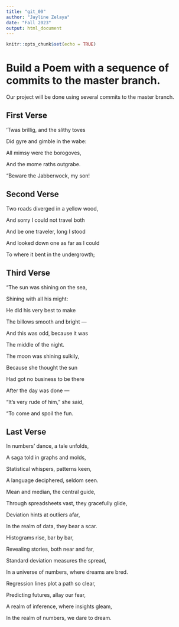 ```yaml
---
title: "git_00"
author: "Jayline Zelaya"
date: "Fall 2023"
output: html_document
---
```


```r
knitr::opts_chunk$set(echo = TRUE)
```
# Build a Poem with a sequence of commits to the master branch.
Our project will be done using several commits to the master branch.
<!-- Do not modify or change any text in "!--" bracketed areas such as this --- these are instructions to
you, if you change any of this the git program will notice it and compromise your git merging strategy !-->

## First Verse 
<!--Put the first five lines of a poem by Lewis Carrol in this section!-->

’Twas brillig, and the slithy toves

  Did gyre and gimble in the wabe:
      
All mimsy were the borogoves,

  And the mome raths outgrabe.
      

“Beware the Jabberwock, my son!


## Second Verse
<!--Put the first five lines of a poem by Robert Frost here!-->

Two roads diverged in a yellow wood,

And sorry I could not travel both

And be one traveler, long I stood

And looked down one as far as I could

To where it bent in the undergrowth;



## Third Verse
<!--Put the first two verses of The Walrus and the Carpenter here!-->


"The sun was shining on the sea,

  Shining with all his might:
  
He did his very best to make

  The billows smooth and bright —
  
And this was odd, because it was

   The middle of the night.
   
   
   
   
   
   
  

The moon was shining sulkily,

  Because she thought the sun
  
Had got no business to be there

  After the day was done —
  
"It's very rude of him," she said,

   "To come and spoil the fun.
   
   
  

## Last Verse
<!--Put a short poem of your choice 8-20 lines,here!-->

In numbers' dance, a tale unfolds,

A saga told in graphs and molds,

Statistical whispers, patterns keen,

A language deciphered, seldom seen.



Mean and median, the central guide,

Through spreadsheets vast, they gracefully glide,

Deviation hints at outliers afar,

In the realm of data, they bear a scar.



Histograms rise, bar by bar,

Revealing stories, both near and far,

Standard deviation measures the spread,

In a universe of numbers, where dreams are bred.



Regression lines plot a path so clear,

Predicting futures, allay our fear,

A realm of inference, where insights gleam,

In the realm of numbers, we dare to dream.



